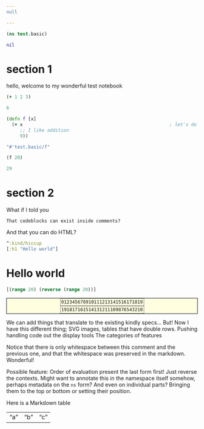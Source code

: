 ```yaml
---
null

---
```


<style>
.printedClojure .sourceCode {
  background-color: transparent;
  border-style: none;
}

.kind_map {
  background:            lightgreen;
  display:               grid;
  grid-template-columns: repeat(2, auto);
  justify-content:       center;
  text-align:            right;
  border: solid 1px black;
  border-radius: 10px;
}

.kind_vector {
  background:            lightblue;
  display:               grid;
  grid-template-columns: repeat(1, auto);
  align-items:           center;
  justify-content:       center;
  text-align:            center;
  border:                solid 2px black;
  padding:               10px;
}

.kind_set {
  background:            lightyellow;
  display:               grid;
  grid-template-columns: repeat(auto-fit, minmax(auto, max-content));
  align-items:           center;
  justify-content:       center;
  text-align:            center;
  border:                solid 1px black;
}
</style>

<script src="https://cdn.jsdelivr.net/npm/vega@5" type="text/javascript"></script><script src="https://cdn.jsdelivr.net/npm/vega-lite@5" type="text/javascript"></script><script src="https://cdn.jsdelivr.net/npm/vega-embed@6" type="text/javascript"></script><script src="portal-main.js" type="text/javascript"></script>
```clojure
(ns test.basic)
```
<div class="printedClojure">
```clojure
nil

```
</div>

# section 1

 hello, welcome to my wonderful test notebook

```clojure
(+ 1 2 3)
```
<div class="printedClojure">
```clojure
6

```
</div>

```clojure
(defn f [x]
  (+ x                                                      ; let's do some addition
     ;; I like addition
     9))
```
<div class="printedClojure">
```clojure
"#'test.basic/f"

```
</div>

```clojure
(f 20)
```
<div class="printedClojure">
```clojure
29

```
</div>

# section 2

What if I told you

    That codeblocks can exist inside comments?

And that you can do HTML?

```clojure
^:kind/hiccup
[:h1 "Hello world"]
```
<h1>Hello world</h1>
```clojure
[(range 20) (reverse (range 20))]
```
<div class="kind_set"><div style="border:1px solid grey;padding:2px;"><div><code>0</code><code>1</code><code>2</code><code>3</code><code>4</code><code>5</code><code>6</code><code>7</code><code>8</code><code>9</code><code>10</code><code>11</code><code>12</code><code>13</code><code>14</code><code>15</code><code>16</code><code>17</code><code>18</code><code>19</code></div></div><div style="border:1px solid grey;padding:2px;"><div><code>19</code><code>18</code><code>17</code><code>16</code><code>15</code><code>14</code><code>13</code><code>12</code><code>11</code><code>10</code><code>9</code><code>8</code><code>7</code><code>6</code><code>5</code><code>4</code><code>3</code><code>2</code><code>1</code><code>0</code></div></div></div>
We can add things that translate to the existing kindly specs...
But! Now I have this different thing; SVG images, tables that have double rows.
Pushing handling code out the display tools
The categories of features

Notice that there is only whitespace between this comment and the previous one,
and that the whitespace was preserved in the markdown. Wonderful!

Possible feature: Order of evaluation
present the last form first!
Just reverse the contexts.
Might want to annotate this in the namespace itself somehow,
perhaps metadata on the `ns` form?
And even on individual parts? Bringing them to the top or bottom or setting their position.

Here is a Markdown table

|  |  |  |
|--|--|--|
| "a" | "b" | "c" |
